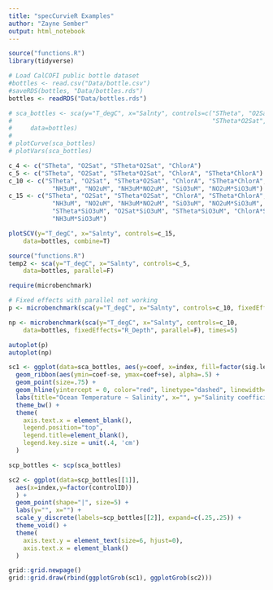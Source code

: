```yaml
---
title: "specCurvieR Examples"
author: "Zayne Sember"
output: html_notebook
---
```


```r
source("functions.R")
library(tidyverse)
```

```r
# Load CalCOFI public bottle dataset
#bottles <- read.csv("Data/bottle.csv")
#saveRDS(bottles, "Data/bottles.rds")
bottles <- readRDS("Data/bottles.rds")
```


```r
# sca_bottles <- sca(y="T_degC", x="Salnty", controls=c("STheta", "O2Sat", 
#                                                       "STheta*O2Sat", "ChlorA"),
#     data=bottles)
# 
# plotCurve(sca_bottles)
# plotVars(sca_bottles)

c_4 <- c("STheta", "O2Sat", "STheta*O2Sat", "ChlorA")
c_5 <- c("STheta", "O2Sat", "STheta*O2Sat", "ChlorA", "STheta*ChlorA")
c_10 <- c("STheta", "O2Sat", "STheta*O2Sat", "ChlorA", "STheta*ChlorA",
            "NH3uM", "NO2uM", "NH3uM*NO2uM", "SiO3uM", "NO2uM*SiO3uM")
c_15 <- c("STheta", "O2Sat", "STheta*O2Sat", "ChlorA", "STheta*ChlorA",
            "NH3uM", "NO2uM", "NH3uM*NO2uM", "SiO3uM", "NO2uM*SiO3uM",
            "STheta*SiO3uM", "O2Sat*SiO3uM", "STheta*SiO3uM", "ChlorA*SiO3uM",
            "NH3uM*SiO3uM")

plotSCV(y="T_degC", x="Salnty", controls=c_15,
    data=bottles, combine=T)
```

```r
source("functions.R")
temp2 <- sca(y="T_degC", x="Salnty", controls=c_5,
    data=bottles, parallel=F)

require(microbenchmark)

# Fixed effects with parallel not working
p <- microbenchmark(sca(y="T_degC", x="Salnty", controls=c_10, fixedEffects="R_Depth", data=bottles, parallel=T, workers=4), times=5)

np <- microbenchmark(sca(y="T_degC", x="Salnty", controls=c_10,
    data=bottles, fixedEffects="R_Depth", parallel=F), times=5)

autoplot(p)
autoplot(np)

sc1 <- ggplot(data=sca_bottles, aes(y=coef, x=index, fill=factor(sig.level))) +
  geom_ribbon(aes(ymin=coef-se, ymax=coef+se), alpha=.5) +
  geom_point(size=.75) +
  geom_hline(yintercept = 0, color="red", linetype="dashed", linewidth=.75) +
  labs(title="Ocean Temperature ~ Salinity", x="", y="Salinity coefficient") +
  theme_bw() +
  theme(
    axis.text.x = element_blank(),
    legend.position="top",
    legend.title=element_blank(),
    legend.key.size = unit(.4, 'cm')
  )

scp_bottles <- scp(sca_bottles)

sc2 <- ggplot(data=scp_bottles[[1]],
  aes(x=index,y=factor(controlID))
  ) +
  geom_point(shape="|", size=5) +
  labs(y="", x="") +
  scale_y_discrete(labels=scp_bottles[[2]], expand=c(.25,.25)) +
  theme_void() +
  theme(
    axis.text.y = element_text(size=6, hjust=0),
    axis.text.x = element_blank()
  )

grid::grid.newpage()
grid::grid.draw(rbind(ggplotGrob(sc1), ggplotGrob(sc2)))
```


